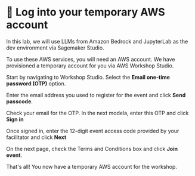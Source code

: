 
# 👐 Log into your temporary AWS account

In this lab, we will use LLMs from Amazon Bedrock and JupyterLab as the dev environment via Sagemaker Studio. 

To use these AWS services, you will need an AWS account. We have provisioned a temporary account for you via AWS Workshop Studio.

Start by navigating to <Link to="https://catalog.us-east-1.prod.workshops.aws/join">Workshop Studio</Link>. Select the **Email one-time password (OTP)** option.

<Screenshot url="https://catalog.us-east-1.prod.workshops.aws/join" src="img/screenshots/30-aws/1-workshop-studio/1-sign-in.png" alt="Sign in" />

Enter the email address you used to register for the event and click **Send passcode**.

<Screenshot url="https://catalog.us-east-1.prod.workshops.aws/join" src="img/screenshots/30-aws/1-workshop-studio/2-send-passcode.png" alt="Send passcode" />

Check your email for the OTP. In the next modela, enter this OTP and click **Sign in**

<Screenshot url="https://catalog.us-east-1.prod.workshops.aws/join" src="img/screenshots/30-aws/1-workshop-studio/3-otp.png" alt="Enter OTP" />

Once signed in, enter the 12-digit event access code provided by your facilitator and click **Next**

<Screenshot url="https://catalog.us-east-1.prod.workshops.aws/join" src="img/screenshots/30-aws/1-workshop-studio/4-event-access-code.png" alt="Enter event access code" />

On the next page, check the Terms and Conditions box and click **Join event**.

That's all! You now have a temporary AWS account for the workshop.